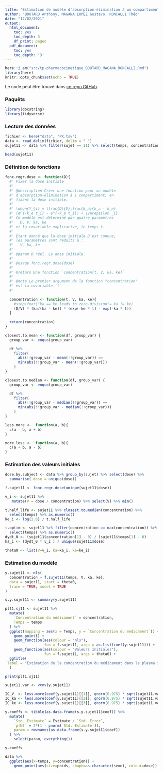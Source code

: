 ```yaml
---
title: "Estimation de modèle d'absorption-élimination à un compartiment par maximum de vraisemblance"
author: "BOUTARD Anthony, MAGANA LOPEZ Gustavo, RONCALLI Théo"
date: "12/02/2021"
output:
  html_document:
    toc: yes
    toc_depth: 3
    df_print: paged
  pdf_document:
    toc: yes
    toc_depth: '3'
---
```


```r
here::i_am("src/tp-pharmacocinetique_BOUTARD_MAGANA_RONCALLI.Rmd")
library(here)
knitr::opts_chunk$set(echo = TRUE)
```

Le code peut être trouvé dans [ce repo GitHub](https://github.com/gmagannaDevelop/Vraisemblance/blob/main/src/).
              
### Paquêts

```r
library(docstring)
library(tidyverse)
```

### Lecture des données

```r
fichier <- here("data", "PK.tsv")
data <- read_delim(fichier, delim = " ")
sujet11 <- data %>% filter(sujet == 11) %>% select(temps, concentration, dose)

head(sujet11)
```

### Définition de fonctions 

```r
fonc.regr.dose <- function(D){
  #' Fixer la dose initiale 
  #' 
  #' @description Créer une fonction pour un modèle 
  #' d'absorption-élimination à 1 compartiment, en 
  #' fixant la dose initiale.
  #' 
  #' \deqn{Y_{i} = \frac{D}{V}\frac{k_a}{k_a - k_e}
  #' (e^{-k_e t_i} - e^{-k_a t_i}) + \varepsilon _i}
  #' Ce modèle est déterminé par quatre paramètres
  #'   D, V, ka, ke
  #' et la covariable explicative, le temps t.
  #' 
  #' Étant donné que la dose initiale D est connue,
  #' les paramètres sont réduits à :
  #'   V, ka, ke
  #'
  #' @param D réel. La dose initiale.
  #'
  #' @usage fonc.regr.dose(dose)
  #'
  #' @return Une fonction `concentration(t, V, ka, ke)`
  #'
  #' @note Le premier argument de la fonction "concentration"
  #' est la covariable `t` 
  #'
  
  concentration <- function(t, V, ka, ke){
    #stopifnot("ka == ke leads to zero-division"= ka != ke)
    (D/V) * (ka/(ka - ke)) * (exp(-ke * t) - exp(-ka * t))
  }
   
  return(concentration)
}

closest.to.mean <- function(df, group_var) {
  group_var <- enquo(group_var)

  df %>%
    filter(
      abs(!!group_var - mean(!!group_var)) == 
      min(abs(!!group_var - mean(!!group_var)))
    )
}

closest.to.median <- function(df, group_var) {
  group_var <- enquo(group_var)

  df %>%
    filter(
      abs(!!group_var - median(!!group_var)) == 
      min(abs(!!group_var - median(!!group_var)))
    )
}

less.more <-  function(a, b){
  c(a - b, a + b)
}

more.less <-  function(a, b){
  c(a + b, a - b)
}
```

### Estimation des valeurs initiales

```r
dose.by.subject <- data %>% group_by(sujet) %>% select(dose) %>%
  summarise( dose = unique(dose)) 

f.sujet11 <- fonc.regr.dose(unique(sujet11$dose))

v_i <- sujet11 %>%
   mutate(V = dose / concentration) %>% select(V) %>% min()

t.half_life <- sujet11 %>% closest.to.median(concentration) %>% 
  select(temps) %>% as.numeric()
ke_i <- log(2.0) / t.half_life

t.optim <- sujet11 %>% filter(concentration == max(concentration)) %>% 
  select(temps) %>% as.numeric()
dydt_0 <- (sujet11$concentration[1] - 0) / (sujet11$temps[1] - 0)
ka_i <- (dydt_0 * v_i ) / unique(sujet11$dose)

theta0 <- list(V=v_i, ka=ka_i, ke=ke_i)
```

### Estimation du modèle

```r
y.sujet11 <- nls(
  concentration ~ f.sujet11(temps, V, ka, ke), 
  data = sujet11, start = theta0,
  trace = TRUE, model = TRUE
)

s.y.sujet11 <- summary(y.sujet11)

plt1.sj11 <- sujet11 %>%
  mutate(
    `Concentration du médicament` = concentration,
    Temps = temps
  ) %>%
  ggplot(mapping = aes(x = Temps, y = `Concentration du médicament`)) +
    geom_point() +
    geom_function(aes(colour = "nls"), 
                  fun = f.sujet11, args = as.list(coef(y.sujet11))) +
    geom_function(aes(colour = "Valeurs Initiales"), 
                  fun = f.sujet11, args = theta0) +
  ggtitle(
 label = "Estimation de la concentration du médicament dans le plasma sanguin"
  )

print(plt1.sj11)
```




```r
sujet11.var <- vcov(y.sujet11)

IC_V  <- less.more(coef(y.sujet11)[[1]], qnorm(0.975) * sqrt(sujet11.var[1,1])) 
IC_ka <- less.more(coef(y.sujet11)[[2]], qnorm(0.975) * sqrt(sujet11.var[2,2])) 
IC_ke <- less.more(coef(y.sujet11)[[3]], qnorm(0.975) * sqrt(sujet11.var[3,3])) 
```



```r
y.coeffs <- tibble(as.data.frame(s.y.sujet11$coef)) %>%
  mutate(
    `Std. Estimate` = Estimate / `Std. Error`,
    `p(N)` = 2*(1 - pnorm(`Std. Estimate`)),
    param = rownames(as.data.frame(s.y.sujet11$coef))
  ) %>%
    select(param, everything())

y.coeffs
```


```r
data %>% 
  ggplot(aes(x=temps, y=concentration)) +
    geom_point(aes(size=poids, shape=as.character(sexe), colour=dose))
```

